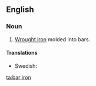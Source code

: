 ==English==

===Noun===
{{wikipedia}}
{{en-noun|sg=[[bar]] [[iron]]|-}}

# [[wrought iron|Wrought iron]] molded into bars.

====Translations====
{{trans-top|iron molded into bars}}
* Swedish: {{t-|sv|stångjärn|n}}
{{trans-mid}}
{{trans-bottom}}

[[ta:bar iron]]